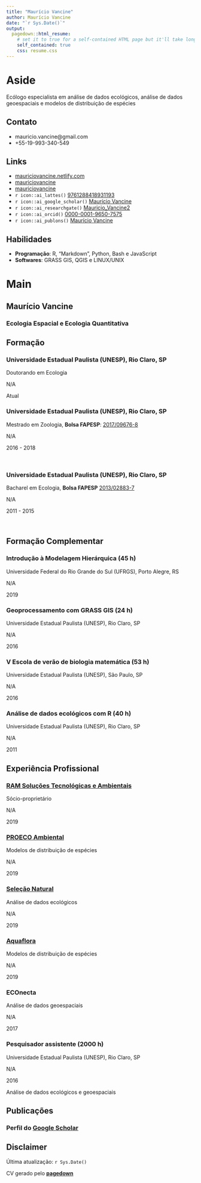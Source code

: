 ```yaml
---
title: "Maurício Vancine"
author: Maurício Vancine
date: "`r Sys.Date()`"
output:
  pagedown::html_resume:
    # set it to true for a self-contained HTML page but it'll take longer to render
    self_contained: true
    css: resume.css
---
```


Aside
================================================================================

Ecólogo especialista em análise de dados ecológicos, análise de dados geoespaciais e modelos de distribuição de espécies

Contato {#contact}
--------------------------------------------------------------------------------

- <i class="fa fa-envelope"></i> mauricio.vancine@gmail.com
- <i class="fa fa-phone"></i> +55-19-993-340-549

Links {#contact}
--------------------------------------------------------------------------------

- <i class="fa fa-link"></i> [mauriciovancine.netlify.com](https://mauriciovancine.netlify.com/)
- <i class="fa fa-github"></i> [mauriciovancine](https://github.com/mauriciovancine)
- <i class="fa fa-twitter"></i> [mauriciovancine](https://twitter.com/mauriciovancine)
- `r icon::ai_lattes()` [9761288418931193](http://lattes.cnpq.br/9761288418931193)
- `r icon::ai_google_scholar()` [Maurício Vancine](https://scholar.google.com/citations?user=i-2xZBQAAAAJ)
- `r icon::ai_researchgate()` [Mauricio_Vancine2](https://www.researchgate.net/profile/Mauricio_Vancine2)
- `r icon::ai_orcid()` [0000-0001-9650-7575](https://orcid.org/0000-0001-9650-7575)
- `r icon::ai_publons()` [Maurício Vancine](https://publons.com/researcher/1391845/mauricio-vancine/)

Habilidades {#skills}
--------------------------------------------------------------------------------

- **Programação**: R, "Markdown", Python, Bash e JavaScript
- **Softwares**: GRASS GIS, QGIS e LINUX/UNIX

Main
================================================================================

Maurício Vancine {#title}
--------------------------------------------------------------------------------

### Ecologia Espacial e Ecologia Quantitativa

Formação {data-icon=graduation-cap}
--------------------------------------------------------------------------------

### Universidade Estadual Paulista (UNESP), Rio Claro, SP

Doutorando em Ecologia

N/A

Atual

### Universidade Estadual Paulista (UNESP), Rio Claro, SP

Mestrado em Zoologia, **Bolsa FAPESP**: [2017/09676-8](https://bv.fapesp.br/en/bolsas/172826/effect-of-landscape-modifications-and-climate-changes-on-the-persistence-of-amphibians-in-the-atlant/)

N/A

2016 - 2018


<br>

### Universidade Estadual Paulista (UNESP), Rio Claro, SP

Bacharel em Ecologia, **Bolsa FAPESP** [2013/02883-7](https://bv.fapesp.br/en/bolsas/142421/effect-of-fragmentation-on-the-persistence-of-anuran-amphibians-amphibia-anura-within-the-atlanti/)

N/A

2011 - 2015

<br>


Formação Complementar {data-icon=book}
--------------------------------------------------------------------------------

### Introdução à Modelagem Hierárquica (45 h)

Universidade Federal do Rio Grande do Sul (UFRGS), Porto Alegre, RS

N/A

2019

### Geoprocessamento com GRASS GIS (24 h)

Universidade Estadual Paulista (UNESP), Rio Claro, SP

N/A

2016

### V Escola de verão de biologia matemática (53 h)

Universidade Estadual Paulista (UNESP), São Paulo, SP

N/A

2016

### Análise de dados ecológicos com R (40 h)

Universidade Estadual Paulista (UNESP), Rio Claro, SP

N/A

2011

Experiência Profissional {data-icon=suitcase}
--------------------------------------------------------------------------------

### [RAM Soluções Tecnológicas e Ambientais](https://ramambiental.com.br/)

Sócio-proprietário

N/A

2019

### [PROECO Ambiental](http://www.proecoambiental.com.br/)

Modelos de distribuição de espécies

N/A

2019

### [Seleção Natural](http://selecaonatural.net/)

Análise de dados ecológicos

N/A

2019

### [Aquaflora](https://joao006.wixsite.com/consaquaflora)

Modelos de distribuição de espécies

N/A

2019

### ECOnecta

Análise de dados geoespaciais

N/A

2017

### Pesquisador assistente (2000 h)

Universidade Estadual Paulista (UNESP), Rio Claro, SP

N/A

2016

Análise de dados ecológicos e geoespaciais 

Publicações {data-icon=file}
--------------------------------------------------------------------------------

### Perfil do [Google Scholar](https://scholar.google.com/citations?user=i-2xZBQAAAAJ)

Disclaimer
------------------------------------
Última atualização: `r Sys.Date()`

CV gerado pelo [**pagedown**](https://github.com/rstudio/pagedown)